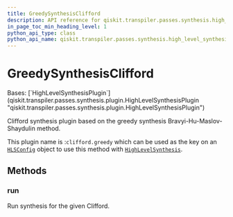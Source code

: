 ```yaml
---
title: GreedySynthesisClifford
description: API reference for qiskit.transpiler.passes.synthesis.high_level_synthesis.GreedySynthesisClifford
in_page_toc_min_heading_level: 1
python_api_type: class
python_api_name: qiskit.transpiler.passes.synthesis.high_level_synthesis.GreedySynthesisClifford
---
```


# GreedySynthesisClifford

<Class id="qiskit.transpiler.passes.synthesis.high_level_synthesis.GreedySynthesisClifford" github="https://github.com/Qiskit/qiskit/tree/stable/1.0/qiskit/transpiler/passes/synthesis/high_level_synthesis.py#L662-L673" signature="qiskit.transpiler.passes.synthesis.high_level_synthesis.GreedySynthesisClifford">
  Bases: [`HighLevelSynthesisPlugin`](qiskit.transpiler.passes.synthesis.plugin.HighLevelSynthesisPlugin "qiskit.transpiler.passes.synthesis.plugin.HighLevelSynthesisPlugin")

  Clifford synthesis plugin based on the greedy synthesis Bravyi-Hu-Maslov-Shaydulin method.

  This plugin name is :`clifford.greedy` which can be used as the key on an [`HLSConfig`](qiskit.transpiler.passes.HLSConfig "qiskit.transpiler.passes.synthesis.high_level_synthesis.HLSConfig") object to use this method with [`HighLevelSynthesis`](qiskit.transpiler.passes.HighLevelSynthesis "qiskit.transpiler.passes.synthesis.high_level_synthesis.HighLevelSynthesis").

  ## Methods

  ### run

  <Function id="qiskit.transpiler.passes.synthesis.high_level_synthesis.GreedySynthesisClifford.run" name="run" github="https://github.com/Qiskit/qiskit/tree/stable/1.0/qiskit/transpiler/passes/synthesis/high_level_synthesis.py#L670-L673" signature="run(high_level_object, coupling_map=None, target=None, qubits=None, **options)">
    Run synthesis for the given Clifford.
  </Function>
</Class>

